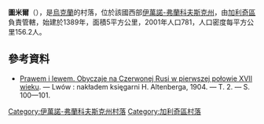 {{coord|49|4|51|N|24|53|4|E|scale:30000|display=title}}

'''圖米爾'''（{{lang-uk|Тумир}}），是[[烏克蘭|烏克蘭]]的村落，位於該國西部[[伊萬諾-弗蘭科夫斯克州|伊萬諾-弗蘭科夫斯克州]]，由[[加利奇區_(烏克蘭)|加利奇區]]負責管轄，始建於1389年，面積5平方公里，2001年人口781，人口密度每平方公里156.2人。

==參考資料==
* [https://archive.org/stream/prawemilewemoby00ozgoog#page/n117/mode/2up Prawem i lewem. Obyczaje na Czerwonej Rusi w pierwszej połowie XVII wieku]. — Lwów : nakładem księgarni H. Altenberga, 1904. — T. 2. — S. 100—101.

{{DEFAULTSORT:Тумир}}
[[Category:伊萬諾-弗蘭科夫斯克州村落|Category:伊萬諾-弗蘭科夫斯克州村落]]
[[Category:加利奇區村落|Category:加利奇區村落]]


{{IvanoFrankivsk-geo-stub}}